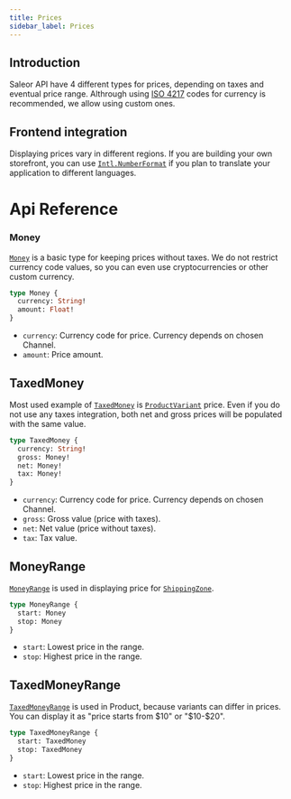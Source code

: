 ```yaml
---
title: Prices
sidebar_label: Prices
---
```


## Introduction 

Saleor API have 4 different types for prices, depending on taxes and eventual price range. 
Althrough using [ISO 4217](https://pl.wikipedia.org/wiki/ISO_4217) codes for currency is recommended, we allow using custom ones. 

## Frontend integration

Displaying prices vary in different regions. If you are building your own storefront, you can use [`Intl.NumberFormat`](https://developer.mozilla.org/en-US/docs/Web/JavaScript/Reference/Global_Objects/Intl/NumberFormat) if you plan to translate your application to different languages.


# Api Reference

### Money
[`Money`](developer/api-reference/objects/money.mdx) is a basic type for keeping prices without taxes. We do not restrict currency code values, so you can even use cryptocurrencies or other custom currency.

```graphql
type Money {
  currency: String!
  amount: Float!
}
```

- `currency`: Currency code for price. Currency depends on chosen Channel.
- `amount`: Price amount.

## TaxedMoney
Most used example of [`TaxedMoney`](developer/api-reference/objects/taxed-money.mdx) is [`ProductVariant`](developer/api-reference/objects/product-variant.mdx) price. Even if you do not use any taxes integration, both net and gross prices will be populated with the same value.

```graphql
type TaxedMoney {
  currency: String!
  gross: Money!
  net: Money!
  tax: Money!
}
```

- `currency`: Currency code for price. Currency depends on chosen Channel.
- `gross`: Gross value (price with taxes).
- `net`: Net value (price without taxes).
- `tax`: Tax value.

## MoneyRange
[`MoneyRange`](developer/api-reference/objects/money-range.mdx) is used in displaying price for [`ShippingZone`](developer/api-reference/objects/shipping-zone.mdx).

```graphql
type MoneyRange {
  start: Money
  stop: Money
}
```

- `start`: Lowest price in the range.
- `stop`: Highest price in the range.

## TaxedMoneyRange
[`TaxedMoneyRange`](developer/api-reference/objects/taxed-money-range.mdx) is used in Product, because variants can differ in prices. You can display it as "price starts from $10" or "$10-$20".

```graphql
type TaxedMoneyRange {
  start: TaxedMoney
  stop: TaxedMoney
}
```

- `start`: Lowest price in the range.
- `stop`: Highest price in the range.


